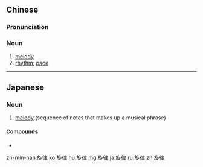 ==Chinese==
{{zh-forms}}

===Pronunciation===
{{zh-pron
|m=xuánlǜ
|c=syun4 leot6,syun4 leot6-2
|h=pfs=hièn-li̍t
|mn=soân-lu̍t
|cat=n
}}

===Noun===
{{zh-noun}}

# [[melody]]
# [[rhythm]]; [[pace]]

----

==Japanese==
{{ja-kanjitab|せん|りつ|yomi=on}}

===Noun===
{{ja-noun|せんりつ}}

# [[melody]] (sequence of notes that makes up a musical phrase)

====Compounds====
* {{l/ja|旋律的}}

[[zh-min-nan:旋律]]
[[ko:旋律]]
[[hu:旋律]]
[[mg:旋律]]
[[ja:旋律]]
[[ru:旋律]]
[[zh:旋律]]
